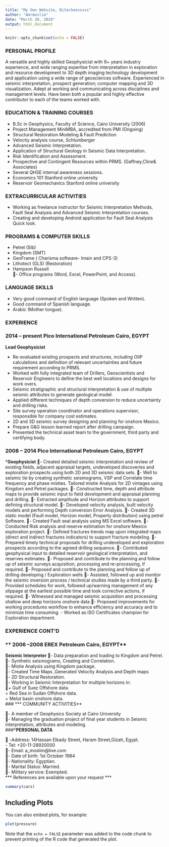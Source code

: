 ```yaml
---
title: "My Own Website, Bitecheesssss"
author: "Amrmoslim"
date: "March 30, 2019"
output: html_document
---
```


```r
knitr::opts_chunk$set(echo = FALSE)
```

### **PERSONAL PROFILE**


A versatile and highly skilled Geophysicist with 9+ years industry experience, and wide ranging expertise from interpretation in exploration and resource development to 3D depth imaging technology development and application using a wide range of geosciences software. Experienced in seismic interpretation, prospect generation; computer mapping and 3D visualization. Adept at working and communicating across disciplines and management levels. Have been both a popular and highly effective contributor to each of the teams worked with.

### **EDUCATION & TRAINING COURSES**

- B.Sc in Geophysics, Faculty of Science, Cairo University (2006)
-	Project Management MiniMBA, accredited from PMI (Ongoing)
- Structural Restoration Modeling & Fault Prediction 
-	Velocity analysis course, Schlumberger
-	Advanced Seismic Interpretation.
-	Application of Structural Geology in Seismic Data Interpretation.
-	Risk Identification and Assessment.
-	Prospective and Contingent Resources within PRMS. (Gaffney,Cline& Associates)
-	Several QHSE internal awareness sessions.
-	Economics 101 					Stanford online university
-	Reservoir Geomechanics 			Stanford online university	

### **EXTRACURRICULAR ACTIVITIES**

-	Working as freelance instructor for Seismic Interpretation Methods, Fault Seal Analysis and Advanced Seismic Interpretation courses.
- Creating and developing Android application for Fault Seal Analysis Quick look.

### **PROGRAMS & COMPUTER SKILLS**

-	Petrel (Slb)
-	Kingdom (SMT)
-	GeoFrame ( Charisma software- Imain and CPS-3)
-	Lithotect (GLS)  (Restoration)
- Hampson Russell  
- Office programs (Word, Excel, PowerPoint, and Access).

### **LANGUAGE SKILLS**

- Very good command of English language (Spoken and Written).
- Good command of Spanish language.
- Arabic (Mother tongue).

### **EXPERIENCE**

### **2014 – present	Pico International Petroleum	Cairo, EGYPT**
**Lead Geophysicist**  

- Re-evaluated existing prospects and structures, including OIIP calculations and definition of relevant uncertainties and future requirement according to PRMS.   
- Worked with fully integrated team of Drillers, Geoscientists and Reservoir Engineers to define the best well locations and designs for work overs.  
- Seismic stratigraphic and structural interpretation & use of multiple seismic attributes to generate geological model.  
- Applied different techniques of depth conversion to reduce uncertainty and drilling risks.  
- Site survey operation coordinator and operations supervisor, responsible for company cost estimates.    
- 2D and 3D seismic survey designing and planning for onshore Mexico.  
- Prepare G&G lesson learned report after drilling campaign.  
- Presented the technical asset team to the government, third party and certifying body.  
  
### **2008 – 2014	Pico International Petroleum	Cairo, EGYPT**
***Geophysicist** 
-	Created detailed seismic interpretation and review of existing fields, adjacent appraisal targets, undeveloped discoveries and exploration prospects using both 2D and 3D seismic data sets. 
-	Well to seismic tie by creating synthetic seismograms, VSP and Correlate time frequency and phase misties. Tailored mistie Analysis for 2D vintages using Kingdom and Petrel packages. 
-	Constructed time, depth and attribute maps to provide seismic input to field development and appraisal planning and drilling.
-	Extracted amplitude and Horizon attributes to support defining structural model.
-	Developed velocity analysis, built velocity models and performing Depth conversion Error Analysis.
-	Created 3D static model (Fault model, Horizon model, Property distribution) using petrel Software.
-	Created Fault seal analysis using MS Excel software. 
-	Conducted Risk analysis and reserve estimation for onshore Mexico exploration project. 
-	Defined fractures trends map upon integrated maps (direct and indirect fractures indicators) to support fracture modeling.
-	Prepared timely technical proposals for drilling undeveloped and exploration prospects according to the agreed drilling sequence.
-	Contributed geophysical input to detailed reservoir geological interpretation, and reserves estimates.
-	Proposed and contribute to the planning and follow up of seismic surveys acquisition, processing and re-processing, if required.
-	Proposed and contribute to the planning and follow up of drilling developing / Exploration wells 
-	Assisted, followed up and monitor the seismic inversion process / technical studies made by a third party.
-	Provided schedules for work, followed up/warning management of any slippage at the earliest possible time and took corrective actions, if required.
-	Witnessed and managed seismic acquisition and processing shallow and deep horizons onshore data
-	Proposed improvements for working procedures workflow to enhance efficiency and accuracy and to minimize time consuming.
- Worked as ISO Certificates champion for Exploration department.

### **EXPERIENCE CONT’D**
### ** 2006 –2008	EREX Petroleum	Cairo, EGYPT**
**Seismic Interpreter** 
-	Data preparation and loading to Kingdom and Petrel.  
-	Synthetic seismograms, Creating and Correlation.  
-	Mistie Analysis using Kingdom package.   
-	Created Time Maps ,Generated Velocity Analysis and Depth maps   
-	2D Structural Restoration.  
-	Working in Seismic Interpretation for multiple horizons in:   
+ Gulf of Suez Offshore data.  
+	Red Sea in Sudan Offshore data.  
+	Melut basin onshore data.   
### *** COMMUNITY ACTIVITIES**

-	A member of Geophysics Society at Cairo University  
-	Managing the graduation project of final year students in Seismic interpretation, attributes and modeling.  
###***PERSONAL DATA**

 -Address: 14Hassan Elkady Street, Haram Street,Gizah, Egypt.  
-	Tel: +20-11-28920000  
-	Email: a_moslim@live.com   
-	Date of birth: 1st October 1984  
-	Nationality: Egyptian.  
-	Marital Status: Married.  
-	Military service: Exempted.  
*** References are available upon your request ***  





######################################################################

```r
summary(cars)
```

## Including Plots

You can also embed plots, for example:

```r
plot(pressure)
```

Note that the `echo = FALSE` parameter was added to the code chunk to prevent printing of the R code that generated the plot.
